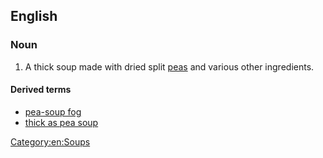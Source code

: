 ==English==
{{wikipedia}}

===Noun===
{{en-noun|-}}
# {{lb|en|culinary}} A thick soup made with dried split [[peas]] and various other ingredients.

====Derived terms====
* [[pea-soup fog]]
* [[thick as pea soup]]

[[Category:en:Soups]]
